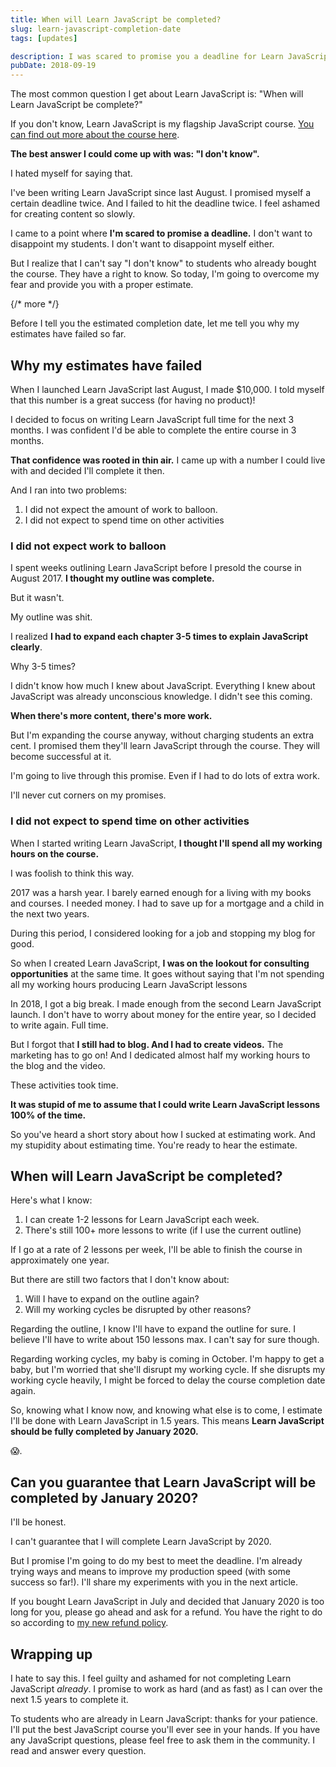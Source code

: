 ```yaml
---
title: When will Learn JavaScript be completed?
slug: learn-javascript-completion-date
tags: [updates]

description: I was scared to promise you a deadline for Learn JavaScript because I failed to meet my internal deadlines twice. But I'm going to overcome my fear today and tell you when Learn JavaScript will be completed.
pubDate: 2018-09-19
---
```


The most common question I get about Learn JavaScript is: "When will Learn JavaScript be complete?"

If you don't know, Learn JavaScript is my flagship JavaScript course. [You can find out more about the course here](https://learnjavascript.today 'Learn JavaScript with Zell').

**The best answer I could come up with was: "I don't know".**

I hated myself for saying that.

I've been writing Learn JavaScript since last August. I promised myself a certain deadline twice. And I failed to hit the deadline twice. I feel ashamed for creating content so slowly.

I came to a point where **I'm scared to promise a deadline.** I don't want to disappoint my students. I don't want to disappoint myself either.

But I realize that I can't say "I don't know" to students who already bought the course. They have a right to know. So today, I'm going to overcome my fear and provide you with a proper estimate.

{/* more */}

Before I tell you the estimated completion date, let me tell you why my estimates have failed so far.

<div class='jsCkClone' data-should-not-clone></div>

## Why my estimates have failed

When I launched Learn JavaScript last August, I made $10,000. I told myself that this number is a great success (for having no product)!

I decided to focus on writing Learn JavaScript full time for the next 3 months. I was confident I'd be able to complete the entire course in 3 months.

**That confidence was rooted in thin air.** I came up with a number I could live with and decided I'll complete it then.

And I ran into two problems:

1. I did not expect the amount of work to balloon.
2. I did not expect to spend time on other activities

### I did not expect work to balloon

I spent weeks outlining Learn JavaScript before I presold the course in August 2017. **I thought my outline was complete.**

But it wasn't.

My outline was shit.

I realized **I had to expand each chapter 3-5 times to explain JavaScript clearly**.

Why 3-5 times?

I didn't know how much I knew about JavaScript. Everything I knew about JavaScript was already unconscious knowledge. I didn't see this coming.

**When there's more content, there's more work.**

But I'm expanding the course anyway, without charging students an extra cent. I promised them they'll learn JavaScript through the course. They will become successful at it.

I'm going to live through this promise. Even if I had to do lots of extra work.

I'll never cut corners on my promises.

### I did not expect to spend time on other activities

When I started writing Learn JavaScript, **I thought I'll spend all my working hours on the course.**

I was foolish to think this way.

2017 was a harsh year. I barely earned enough for a living with my books and courses. I needed money. I had to save up for a mortgage and a child in the next two years.

During this period, I considered looking for a job and stopping my blog for good.

So when I created Learn JavaScript, **I was on the lookout for consulting opportunities** at the same time. It goes without saying that I'm not spending all my working hours producing Learn JavaScript lessons

In 2018, I got a big break. I made enough from the second Learn JavaScript launch. I don't have to worry about money for the entire year, so I decided to write again. Full time.

But I forgot that **I still had to blog. And I had to create videos.** The marketing has to go on! And I dedicated almost half my working hours to the blog and the video.

These activities took time.

**It was stupid of me to assume that I could write Learn JavaScript lessons 100% of the time.**

So you've heard a short story about how I sucked at estimating work. And my stupidity about estimating time. You're ready to hear the estimate.

## When will Learn JavaScript be completed?

Here's what I know:

1. I can create 1-2 lessons for Learn JavaScript each week.
2. There's still 100+ more lessons to write (if I use the current outline)

If I go at a rate of 2 lessons per week, I'll be able to finish the course in approximately one year.

But there are still two factors that I don't know about:

1. Will I have to expand on the outline again?
2. Will my working cycles be disrupted by other reasons?

Regarding the outline, I know I'll have to expand the outline for sure. I believe I'll have to write about 150 lessons max. I can't say for sure though.

Regarding working cycles, my baby is coming in October. I'm happy to get a baby, but I'm worried that she'll disrupt my working cycle. If she disrupts my working cycle heavily, I might be forced to delay the course completion date again.

So, knowing what I know now, and knowing what else is to come, I estimate I'll be done with Learn JavaScript in 1.5 years. This means **Learn JavaScript should be fully completed by January 2020.**

😱.

## Can you guarantee that Learn JavaScript will be completed by January 2020?

I'll be honest.

I can't guarantee that I will complete Learn JavaScript by 2020.

But I promise I'm going to do my best to meet the deadline. I'm already trying ways and means to improve my production speed (with some success so far!). I'll share my experiments with you in the next article.

If you bought Learn JavaScript in July and decided that January 2020 is too long for you, please go ahead and ask for a refund. You have the right to do so according to [my new refund policy](/blog/changing-my-refund-policy 'Changing refund policies').

## Wrapping up

I hate to say this. I feel guilty and ashamed for not completing Learn JavaScript _already_. I promise to work as hard (and as fast) as I can over the next 1.5 years to complete it.

To students who are already in Learn JavaScript: thanks for your patience. I'll put the best JavaScript course you'll ever see in your hands. If you have any JavaScript questions, please feel free to ask them in the community. I read and answer every question.
